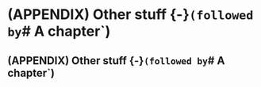 # (APPENDIX) Other stuff {-}` (followed by `# A chapter`)

## (APPENDIX) Other stuff {-}` (followed by `# A chapter`)